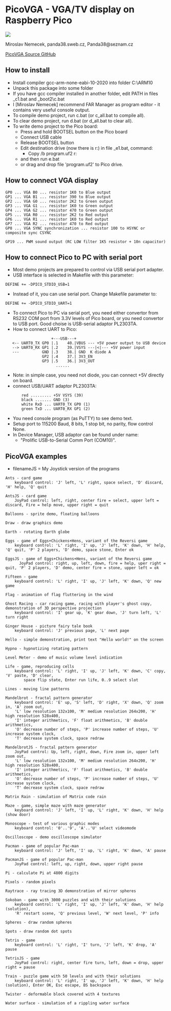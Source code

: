 = PicoVGA - VGA/TV display on Raspberry Pico =

<img src="http://land-boards.com/blwiki/images/6/66/PicoVGA_P1080432-720px.jpg"></img>

Miroslav Nemecek, panda38.sweb.cz, Panda38@seznam.cz

[https://github.com/Panda381/PicoVGA PicoVGA Source GitHub]

== How to install ==

* Install compiler gcc-arm-none-eabi-10-2020 into folder C:\ARM10
* Unpack this package into some folder
* If you have gcc compiler installed in another folder, edit PATH in files _c1.bat and _boot2\c.bat
* I [Miroslav Nemecek] recommend FAR Manager as program editor - it contains very useful console output.
* To compile demo project, run c.bat (or c_all.bat to compile all).
* To clear demo project, run d.bat (or d_all.bat to clear all).
* To write demo project to the Pico board:
** Press and hold BOOTSEL button on the Pico board
** Connect USB cable
** Release BOOTSEL button
** Edit destination drive (now there is r:) in file _e1.bat, command:
*** Copy /b program.uf2 r:
** and then run e.bat 
** or drag and drop file 'program.uf2' to Pico drive.

== How to connect VGA display ==

<pre>
GP0 ... VGA B0 ... resistor 1K0 to Blue output
GP1 ... VGA B1 ... resistor 390 to Blue output
GP2 ... VGA G0 ... resistor 2K2 to Green output
GP3 ... VGA G1 ... resistor 1K0 to Green output
GP4 ... VGA G2 ... resistor 470 to Green output
GP5 ... VGA R0 ... resistor 2K2 to Red output
GP6 ... VGA R1 ... resistor 1K0 to Red output
GP7 ... VGA R2 ... resistor 470 to Red output
GP8 ... VGA SYNC synchronization ... resistor 100 to HSYNC or composite sync CSYNC

GP19 ... PWM sound output (RC LOW filter 1K5 resistor + 10n capacitor)
</pre>

== How to connect Pico to PC with serial port ==

* Most demo projects are prepared to control via USB serial port adapter.
* USB interface is selected in Makefile with this parameter:
<pre>
DEFINE += -DPICO_STDIO_USB=1
</pre>

* Instead of it, you can use serial port. Change Makefile parameter to:
<pre>
DEFINE += -DPICO_STDIO_UART=1
</pre>

* To connect Pico to PC via serial port, you need either convertor from RS232 COM port from 3.3V levels of Pico board, or you need convertor to USB port. Good choise is USB-serial adaptor PL2303TA.
* How to connect UART to Pico:

<pre>
                    +---USB---+
   <-- UART0_TX GP0 |.1    40.|VBUS --- +5V power output to USB device
   --> UART0_RX GP1 |.2    39.|VSYS ---|<|--- +5V power input
   ---          GND |.3    38.| GND  K diode A
                GP2 |.4    37.| 3V3_EN
                GP3 |.5    36.| 3V3_OUT
                      ......
</pre>

* Note: in simple case, you need not diode, you can connect +5V directly on board.
* connect USB/UART adaptor PL2303TA:

<pre>
       red ......... +5V VSYS (39)
       black ....... GND (3)
       white RxD ... UART0_TX GP0 (1)
       green TxD ... UART0_RX GP1 (2)
</pre>

* You need console program (as PuTTY) to see demo text.
* Setup port to 115200 Baud, 8 bits, 1 stop bit, no parity, flow control None.
* In Device Manager, USB adaptor can be found under name:
** "Prolific USB-to-Serial Comm Port (COM10)".


== PicoVGA examples ==

* filenameJS = My Joystick version of the programs

<pre>
Ants - card game
	keyboard control: 'J' left, 'L' right, space select, 'D' discard, 'H' help, 'Q' quit

AntsJS - card game
	JoyPad control: left, right, center fire = select, upper left = discard, Fire = help move, upper right = quit

Balloons - sprite demo, floating balloons

Draw - draw graphics demo

Earth - rotating Earth globe

Eggs - game of Eggs+Chickens+Hens, variant of the Reversi game
	keyboard control: 'L' right, 'I' up, 'J' left, 'K' down, 'H' help, 'Q' quit, 'P' 2 players, 'D' demo, space stone, Enter ok

EggsJS - game of Eggs+Chickens+Hens, variant of the Reversi game
	  JoyPad control: right, up, left, down, fire = help, uper right = quit, 'P' 2 players, 'D' demo, center fire = stone, upper left = ok

Fifteen - game
	keyboard control: 'L' right, 'I' up, 'J' left, 'K' down, 'Q' new game

Flag - animation of flag fluttering in the wind

Ghost Racing - car racing game, racing with player's ghost copy, demonstration of 3D perspective projection
	keyboard control: 'I' gear up, 'K' gear down, 'J' turn left, 'L' turn right

Ginger House - picture fairy tale book
	keyboard control: 'J' previous page, 'L' next page

Hello - simple demonstration, print text "Hello world!" on the screen

Hypno - hypnotizing rotating pattern

Level Meter - demo of music volume level indication

Life - game, reproducing cells
	keyboard control: 'L' right, 'I' up, 'J' left, 'K' down, 'C' copy, 'V' paste, 'D' clear,
		space flip state, Enter run life, 0..9 select slot

Lines - moving line patterns

Mandelbrot - fractal pattern generator
	keyboard control: 'E' up, 'S' left, 'D' right, 'X' down, 'Q' zoom in, 'A' zoom out,
	'L' low resolution 132x100, 'M' medium resolution 264x200, 'H' high resolution 528x400,
	'I' integer arithmetics, 'F' float arithmetics, 'B' double arithmetics,
	'O' decrease number of steps, 'P' increase number of steps, 'U' increase system clock,
	'T' decrease system clock, space redraw

MandelbrotJS - fractal pattern generator
	JoyPad control: Up, left, right, down, Fire zoom in, upper left zoom out,
	'L' low resolution 132x100, 'M' medium resolution 264x200, 'H' high resolution 528x400,
	'I' integer arithmetics, 'F' float arithmetics, 'B' double arithmetics,
	'O' decrease number of steps, 'P' increase number of steps, 'U' increase system clock,
	'T' decrease system clock, space redraw

Matrix Rain - simulation of Matrix code rain

Maze - game, simple maze with maze generator
	keyboard control: 'J' left, 'I' up, 'L' right, 'K' down, 'H' help (show door)

Monoscope - test of various graphic modes
	keyboard control: '0'..'9', 'A'..'U' select videomode

Oscilloscope - demo oscilloscope simulator

Pacman - game of popular Pac-man
	keyboard control: 'J' left, 'I' up, 'L' right, 'K' down, 'A' pause

PacmanJS - game of popular Pac-man
	JoyPad control: left, up, right, down, upper right pause

Pi - calculate Pi at 4800 digits

Pixels - random pixels

Raytrace - ray tracing 3D demonstration of mirror spheres

Sokoban - game with 3000 puzzles and with their solutions
	keyboard control: 'L' right, 'I' up, 'J' left, 'K' down, 'H' help (solution),
	'R' restart scene, 'Q' previous level, 'W' next level, 'P' info

Spheres - draw random spheres

Spots - draw random dot spots

Tetris - game
	keyboard control: 'L' right, 'I' turn, 'J' left, 'K' drop, 'A' pause

TetrisJS - game
	JoyPad control: right, center fire turn, left, down = drop, upper right = pause

Train - puzzle game with 50 levels and with their solutions
	keyboard control: 'L' right, 'I' up, 'J' left, 'K' down, 'H' help (solution), Enter OK, Esc escape, BS backspace

Twister - deformable block covered with 4 textures

Water surface - simulation of a rippling water surface
</pre>
